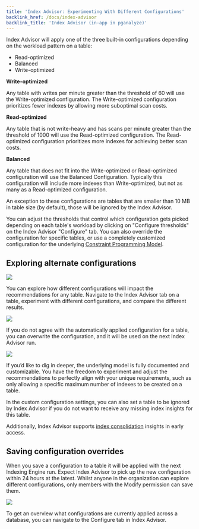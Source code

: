 ```yaml
---
title: 'Index Advisor: Experimenting With Different Configurations'
backlink_href: /docs/index-advisor
backlink_title: 'Index Advisor (in-app in pganalyze)'
---
```


Index Advisor will apply one of the three built-in configurations depending
on the workload pattern on a table:

- Read-optimized
- Balanced
- Write-optimized

**Write-optimized**

Any table with writes per minute greater than the threshold of 60 will use
the Write-optimized configuration. The Write-optimized configuration prioritizes
fewer indexes by allowing more suboptimal scan costs.

**Read-optimized**

Any table that is not write-heavy and has scans per minute greater than the
threshold of 1000 will use the Read-optimized configuration. The Read-optimized
configuration prioritizes more indexes for achieving better scan costs.

**Balanced**

Any table that does not fit into the Write-optimized or Read-optimized
configuration will use the Balanced Configuration. Typically this configuration will
include more indexes than Write-optimized, but not as many as a Read-optimized
configuration.

An exception to these configurations are tables that are smaller than
10 MB in table size (by default), those will be ignored by the Index Advisor.

You can adjust the thresholds that control which configuration gets picked depending
on each table's workload by clicking on "Configure thresholds" on the Index Advisor
"Configure" tab. You can also override the configuration for specific tables, or use
a completely customized configuration for the underlying [Constraint Programming Model](/docs/indexing-engine/cp-model).

## Exploring alternate configurations

![](/table-ia-detail.png)

You can explore how different configurations will impact the recommendations
for any table. Navigate to the Index Advisor tab on a table, experiment with
different configurations, and compare the different results.

![](/table-ia-read-optimized.png)

If you do not agree with the automatically applied configuration for a table,
you can overwrite the configuration, and it will be used on the next Index
Advisor run.

![](/table-ia-custom-configuration.png)

If you’d like to dig in deeper, the underlying model is fully documented and
customizable. You have the freedom to experiment and adjust the recommendations
to perfectly align with your unique requirements, such as only allowing a
specific maximum number of indexes to be created on a table.

In the custom configuration settings, you can also set a table to be ignored
by Index Advisor if you do not want to receive any missing index insights
for this table.

Additionally, Index Advisor supports [index
consolidation](/docs/index-advisor/consolidation) insights in early access.

## Saving configuration overrides

When you save a configuration to a table it will be applied with the next Indexing
Engine run. Expect Index Advisor to pick up the new configuration within 24 hours at
the latest. Whilst anyone in the organization can explore different configurations,
only members with the Modify permission can save them.

![](/ia-overview-configure.png)

To get an overview what configurations are currently applied across a database, you
can navigate to the Configure tab in Index Advisor.

